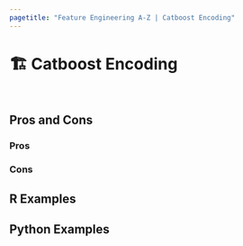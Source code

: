 ```yaml
---
pagetitle: "Feature Engineering A-Z | Catboost Encoding"
---
```


# 🏗️ Catboost Encoding {#sec-categorical-catboost}

::: {style="visibility: hidden; height: 0px;"}
## Catboost Encoding
:::

## Pros and Cons

### Pros

### Cons

## R Examples

## Python Examples
